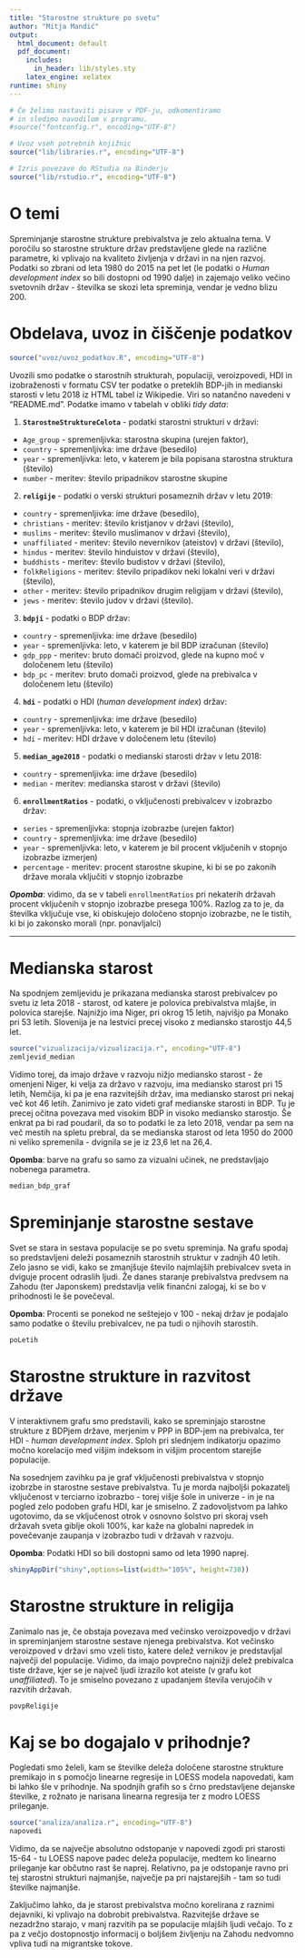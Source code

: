 ```yaml
---
title: "Starostne strukture po svetu"
author: "Mitja Mandić"
output:
  html_document: default
  pdf_document:
    includes:
      in_header: lib/styles.sty
    latex_engine: xelatex
runtime: shiny
---
```


```r
# Če želimo nastaviti pisave v PDF-ju, odkomentiramo
# in sledimo navodilom v programu.
#source("fontconfig.r", encoding="UTF-8")

# Uvoz vseh potrebnih knjižnic
source("lib/libraries.r", encoding="UTF-8")
```

```r
# Izris povezave do RStudia na Binderju
source("lib/rstudio.r", encoding="UTF-8")
```

# O temi

Spreminjanje starostne strukture prebivalstva je zelo aktualna tema. V poročilu so starostne strukture držav predstavljene glede na različne parametre, ki vplivajo na kvaliteto življenja v državi in na njen razvoj. Podatki so zbrani od leta 1980 do 2015 na pet let (le podatki o *Human development index* so bili dostopni od 1990 dalje) in zajemajo veliko večino svetovnih držav - številka se skozi leta spreminja, vendar je vedno blizu 200.

# Obdelava, uvoz in čiščenje podatkov

```r
source("uvoz/uvoz_podatkov.R", encoding="UTF-8")
```

Uvozili smo podatke o starostnih strukturah, populaciji, veroizpovedi, HDI in izobraženosti v formatu CSV ter podatke o preteklih BDP-jih in medianski starosti v letu 2018 iz HTML tabel iz Wikipedie. Viri so natančno navedeni v "README.md".
Podatke imamo v tabelah v obliki *tidy data*:

1. **`StarostneStruktureCelota`** - podatki starostni strukturi v državi:
  - `Age_group` - spremenljivka: starostna skupina (urejen faktor),
  - `country` - spremenljivka: ime države (besedilo)
  - `year` - spremenljivka: leto, v katerem je bila popisana starostna struktura (število)
  - `number` - meritev: število pripadnikov starostne skupine

2. **`religije`** - podatki o verski strukturi posameznih držav v letu 2019:
  - `country` - spremenljivka: ime države (besedilo),
  - `christians` - meritev: število kristjanov v državi (število),
  - `muslims` - meritev: število muslimanov v državi (število),
  - `unaffiliated` - meritev: število nevernikov (ateistov) v državi (število),
  - `hindus` - meritev: število hinduistov v državi (število),
  - `buddhists` - meritev: število budistov v državi (število),
  - `folkReligions` - meritev: število pripadikov neki lokalni veri v državi (število),
  - `other` - meritev: število pripadnikov drugim religijam v državi (število),
  - `jews` - meritev: število judov v državi (število).

3. **`bdpji`** - podatki o BDP držav:
  - `country` - spremenljivka: ime države (besedilo)
  - `year` - spremenljivka: leto, v katerem je bil BDP izračunan (število)
  - `gdp_ppp` - meritev: bruto domači proizvod, glede na kupno moč v določenem letu (število)
  - `bdp_pc` - meritev: bruto domači proizvod, glede na prebivalca v določenem letu (število)

4. **`hdi`** - podatki o HDI (_human development index_) držav:
  - `country` - spremenljivka: ime države (besedilo)
  - `year` - spremenljivka: leto, v katerem je bil HDI izračunan (število)
  - `hdi` - meritev: HDI države v določenem letu (število)

5. **`median_age2018`** - podatki o medianski starosti držav v letu 2018:
  - `country` - spremenljivka: ime države (besedilo)
  - `median` - meritev: medianska starost v državi (število)
  
6. **`enrollmentRatios`** - podatki, o vključenosti prebivalcev v izobrazbo držav:
  - `series` - spremenljivka: stopnja izobrazbe (urejen faktor)
  - `country` - spremenljivka: ime države (besedilo)
  - `year` - spremenljivka: leto, v katerem je bil procent vključenih v stopnjo izobrazbe izmerjen)
  - `percentage` - meritev: procent starostne skupine, ki bi se po zakonih države morala vključiti v stopnjo
                            izobrazbe
  
  **_Opomba_**: vidimo, da se v tabeli `enrollmentRatios` pri nekaterih državah procent vključenih v stopnjo izobrazbe presega 100%. Razlog za to je, da številka vključuje vse, ki obiskujejo določeno stopnjo izobrazbe, ne le tistih, ki bi jo zakonsko morali (npr. ponavljalci)
  
___

# Medianska starost

Na spodnjem zemljevidu je prikazana medianska starost prebivalcev po svetu iz leta 2018 - starost, od katere je polovica prebivalstva mlajše, in polovica starejše. Najnižjo ima Niger, pri okrog 15 letih, 
najvišjo pa Monako pri 53 letih. Slovenija je na lestvici precej visoko z mediansko starostjo 44,5 let.

```r
source("vizualizacija/vizualizacija.r", encoding="UTF-8")
zemljevid_median
```

Vidimo torej, da imajo države v razvoju nižjo mediansko starost - že omenjeni Niger, ki velja za državo v razvoju, ima mediansko starost pri 15 letih, Nemčija, ki pa je ena razvitejših držav, ima mediansko starost pri nekaj več kot 46 letih. Zanimivo je zato videti graf medianske starosti in BDP. Tu je precej očitna povezava med visokim BDP in visoko mediansko starostjo. Še enkrat pa bi rad poudaril, da so to podatki le za leto 2018, vendar pa sem na več mestih na spletu prebral, da se medianska starost od leta 1950 do 2000 ni veliko spremenila - dvignila se je iz 23,6 let na 26,4.

**Opomba**: barve na grafu so samo za vizualni učinek, ne predstavljajo nobenega parametra.

```r
median_bdp_graf
```

# Spreminjanje starostne sestave

Svet se stara in sestava populacije se po svetu spreminja. Na grafu spodaj so predstavljeni deleži posameznih starostnih struktur v zadnjih 40 letih. Zelo jasno se vidi, kako se zmanjšuje število najmlajših prebivalcev sveta in dviguje procent odraslih ljudi. Že danes staranje prebivalstva predvsem na Zahodu (ter Japonskem) predstavlja velik finančni zalogaj, ki se bo v prihodnosti le še povečeval. 

**Opomba**: Procenti se ponekod ne seštejejo v 100 - nekaj držav je podajalo samo podatke o številu prebivalcev, ne pa tudi o njihovih starostih.

```r
poLetih
```

# Starostne strukture in razvitost države

V interaktivnem grafu smo predstavili, kako se spreminjajo starostne strukture z BDPjem države, merjenim v PPP in BDP-jem na prebivalca, ter HDI - *human development index*. Sploh pri slednjem indikatorju opazimo močno korelacijo med višjim indeksom in višjim procentom starejše populacije.

Na sosednjem zavihku pa je graf vključenosti prebivalstva v stopnjo izobrzbe in starostne sestave prebivalstva. Tu je morda najboljši pokazatelj vključenost v terciarno izobrazbo - torej višje šole in univerze - in je na pogled zelo podoben grafu HDI, kar je smiselno. Z zadovoljstvom pa lahko ugotovimo, da se vključenost otrok v osnovno šolstvo pri skoraj vseh državah sveta giblje okoli 100%, kar kaže na globalni napredek in povečevanje zaupanja v izobrazbo tudi v državah v razvoju.

**Opomba**: Podatki HDI so bili dostopni samo od leta 1990 naprej.

```r
shinyAppDir("shiny",options=list(width="105%", height=730))
```

# Starostne strukture in religija

Zanimalo nas je, če obstaja povezava med večinsko veroizpovedjo v državi in spreminjanjem starostne sestave njenega prebivalstva. Kot večinsko veroizpoved v državi smo vzeli tisto, katere delež vernikov je predstavljal največji del populacije. Vidimo, da imajo povprečno najnižji delež prebivalca tiste države, kjer se je največ ljudi izrazilo kot ateiste (v grafu kot _unaffiliated_). To je smiselno povezano z upadanjem števila verujočih v razvitih državah.

```r
povpReligije
```

# Kaj se bo dogajalo v prihodnje?

Pogledati smo želeli, kam se številke deleža določene starostne strukture premikajo in s pomočjo linearne regresije in LOESS modela napovedati, kam bi lahko šle v prihodnje. Na spodnjih grafih so s črno predstavljene dejanske številke, z rožnato je narisana linearna regresija ter z modro LOESS prileganje.

```r
source("analiza/analiza.r", encoding="UTF-8")
napovedi
```

Vidimo, da se največje absolutno odstopanje v napovedi zgodi pri starosti 15-64 - tu LOESS napove padec deleža populacije, medtem ko linearno prileganje kar občutno rast še naprej. Relativno, pa je odstopanje ravno pri tej starostni strukturi najmanjše, največje pa pri najstarejših - tam so tudi številke najmanjše. 

Zaključimo lahko, da je starost prebivalstva močno korelirana z raznimi dejavniki, ki vplivajo na dobrobit prebivalstva. Razvitejše države se nezadržno starajo, v manj razvitih pa se populacije mlajših ljudi večajo. To z pa z večjo dostopnostjo informacij o boljšem življenju na Zahodu nedvomno vpliva tudi na migrantske tokove.

